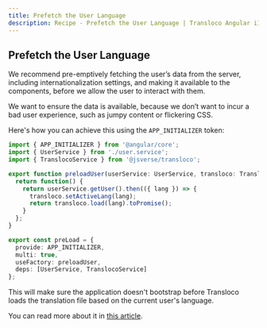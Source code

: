 ```yaml
---
title: Prefetch the User Language
description: Recipe - Prefetch the User Language | Transloco Angular i18n
---
```


## Prefetch the User Language

We recommend pre-emptively fetching the user’s data from the server, including internationalization settings, and making it available to the components, before we allow the user to interact with them.

We want to ensure the data is available, because we don’t want to incur a bad user experience, such as jumpy content or flickering CSS.

Here's how you can achieve this using the `APP_INITIALIZER` token:

```ts
import { APP_INITIALIZER } from '@angular/core';
import { UserService } from './user.service';
import { TranslocoService } from '@jsverse/transloco';

export function preloadUser(userService: UserService, transloco: TranslocoService) {
  return function() {
    return userService.getUser().then(({ lang }) => {
      transloco.setActiveLang(lang);
      return transloco.load(lang).toPromise();
    }
  };
}

export const preLoad = {
  provide: APP_INITIALIZER,
  multi: true,
  useFactory: preloadUser,
  deps: [UserService, TranslocoService]
};
```

This will make sure the application doesn't bootstrap before Transloco loads the translation file based on the current user's language.

You can read more about it in [this article](https://netbasal.com/optimize-user-experience-while-your-angular-app-loads-7e982a67ff1a).
